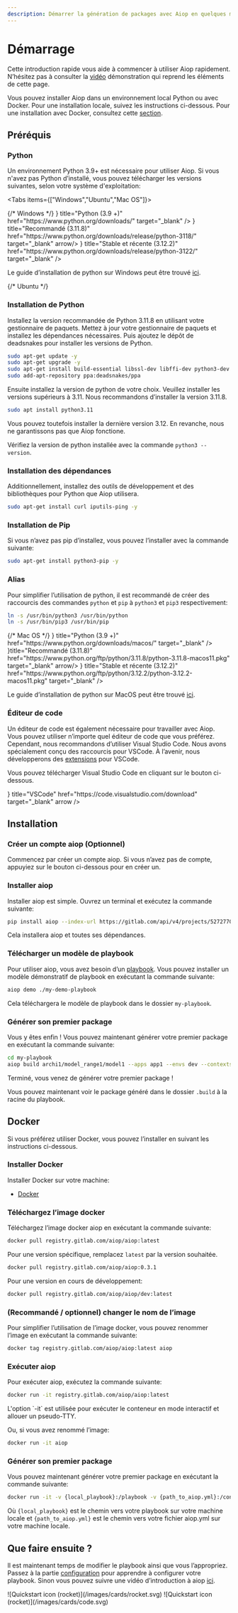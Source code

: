 ```yaml
---
description: Démarrer la génération de packages avec Aiop en quelques minutes avant de continuer dans la customization et l'utilisation de fonctions avancées.
---
```


# Démarrage

Cette introduction rapide vous aide à commencer à utiliser Aiop rapidement. N’hésitez pas à consulter la [vidéo](/docs/demo) démonstration qui reprend les éléments de cette page.

Vous pouvez installer Aiop dans un environnement local Python ou avec Docker. Pour une installation locale, suivez les instructions ci-dessous. Pour une installation avec Docker, consultez cette [section](/docs/get-started#docker).

## Préréquis

### Python

Un environnement Python 3.9+ est nécessaire pour utiliser Aiop. Si vous n'avez pas Python d’installé, vous pouvez télécharger les versions suivantes, selon votre système d'exploitation:

<Tabs items={["Windows","Ubuntu","Mac OS"]}>

<Tab>
{/* Windows */}

<Cards num={3}>
  <Card icon={<SiPython size="24" />} title="Python (3.9 +)" href="https://www.python.org/downloads/" target="_blank" />
  <Card icon={<SiPython size="24" />} title="Recommandé (3.11.8)" href="https://www.python.org/downloads/release/python-3118/" target="_blank" arrow/>
  <Card
    icon={<SiPython size="24" />}
    title="Stable et récente (3.12.2)"
    href="https://www.python.org/downloads/release/python-3122/"
    target="_blank"
  />
</Cards>

Le guide d’installation de python sur Windows peut être trouvé [ici](https://docs.python.org/3/using/windows.html#the-full-installer).

</Tab>
<Tab>
{/* Ubuntu */}

<Steps>

### Installation de Python

Installez la version recommandée de Python 3.11.8 en utilisant votre gestionnaire de paquets. Mettez à jour votre gestionnaire de paquets et installez les dépendances nécessaires. Puis ajoutez le dépôt de deadsnakes pour installer les versions de Python.

```bash copy
sudo apt-get update -y
sudo apt-get upgrade -y
sudo apt-get install build-essential libssl-dev libffi-dev python3-dev
sudo add-apt-repository ppa:deadsnakes/ppa
```

Ensuite installez la version de python de votre choix. Veuillez installer les versions supérieurs à 3.11. Nous recommandons d’installer la version 3.11.8.

```bash copy
sudo apt install python3.11
```

<Callout type="info" emoji="ℹ️">
  Vous pouvez toutefois installer la dernière version 3.12. En revanche, nous ne garantissons pas que Aiop fonctione.
</Callout>

Vérifiez la version de python installée avec la commande `python3 --version`.

### Installation des dépendances

Additionnellement, installez des outils de développement et des bibliothèques pour Python que Aiop utilisera.

```bash copy
sudo apt-get install curl iputils-ping -y
```

### Installation de Pip
Si vous n’avez pas pip d’installez, vous pouvez l’installer avec la commande suivante:

```bash copy
sudo apt-get install python3-pip -y
```
</Steps>

### Alias

Pour simplifier l’utilisation de python, il est recommandé de créer des raccourcis des commandes `python` et `pip` à `python3` et `pip3` respectivement:

```bash copy
ln -s /usr/bin/python3 /usr/bin/python
ln -s /usr/bin/pip3 /usr/bin/pip
```

</Tab>
<Tab>
{/* Mac OS */}


<Cards num={3}>
  <Card icon={<SiPython size="24" />} title="Python (3.9 +)" href="https://www.python.org/downloads/macos/" target="_blank" />
  <Card icon={<SiPython size="24" />}title="Recommandé (3.11.8)" href="https://www.python.org/ftp/python/3.11.8/python-3.11.8-macos11.pkg" target="_blank" arrow/>
  <Card
    icon={<SiPython size="24" />}
    title="Stable et récente (3.12.2)"
    href="https://www.python.org/ftp/python/3.12.2/python-3.12.2-macos11.pkg"
    target="_blank"
  />
</Cards>

Le guide d’installation de python sur MacOS peut être trouvé [ici](https://docs.python.org/3/using/mac.html#the-full-installer).

</Tab>
</Tabs>

### Éditeur de code

Un éditeur de code est également nécessaire pour travailler avec Aiop. Vous pouvez utiliser n’importe quel éditeur de code que vous préférez. Cependant, nous recommandons d’utiliser Visual Studio Code. Nous avons spécialement conçu des raccourcis pour VSCode. À l’avenir, nous développerons des [extensions](/docs/roadmap) pour VSCode.

Vous pouvez télécharger Visual Studio Code en cliquant sur le bouton ci-dessous.

<Cards>
<Card
  icon={<TbBrandVscode size="24"/>}
  title="VSCode"
  href="https://code.visualstudio.com/download"
  target="_blank"
  arrow
/>
</Cards>

## Installation

<Steps>

### Créer un compte aiop (Optionnel)

Commencez par créer un compte aiop. Si vous n’avez pas de compte, appuyiez sur le bouton ci-dessous pour en créer un.



### Installer aiop
Installer aiop est simple. Ouvrez un terminal et exécutez la commande suivante:

```bash copy
pip install aiop --index-url https://gitlab.com/api/v4/projects/52727704/packages/pypi/simple
```

Cela installera aiop et toutes ses dépendances.


### Télécharger un modèle de playbook

Pour utiliser aiop, vous avez besoin d’un [playbook](/docs/vocabulary#playbook). Vous pouvez installer un modèle démonstratif de playbook en exécutant la commande suivante:

```bash copy
aiop demo ./my-demo-playbook
```

Cela téléchargera le modèle de playbook dans le dossier `my-playbook`.

### Générer son premier package

Vous y êtes enfin ! Vous pouvez maintenant générer votre premier package en exécutant la commande suivante:

```bash copy
cd my-playbook
aiop build archi1/model_range1/model1 --apps app1 --envs dev --contexts context1
```

<Callout type="info" emoji="✅">
  Terminé, vous venez de générer votre premier package !
</Callout>

Vous pouvez maintenant voir le package généré dans le dossier `.build` à la racine du playbook.

</Steps>

## Docker

Si vous préférez utiliser Docker, vous pouvez l’installer en suivant les instructions ci-dessous.

<Steps>

### Installer Docker

Installer Docker sur votre machine:

- [Docker](https://docs.docker.com/get-docker/)

### Téléchargez l’image docker

Téléchargez l’image docker aiop en exécutant la commande suivante:

```bash copy
docker pull registry.gitlab.com/aiop/aiop:latest
```

Pour une version spécifique, remplacez `latest` par la version souhaitée.

```bash copy
docker pull registry.gitlab.com/aiop/aiop:0.3.1
```

Pour une version en cours de développement:

```bash copy
docker pull registry.gitlab.com/aiop/aiop/dev:latest
```

### (Recommandé / optionnel) changer le nom de l’image

Pour simplifier l’utilisation de l’image docker, vous pouvez renommer l’image en exécutant la commande suivante:

```bash copy
docker tag registry.gitlab.com/aiop/aiop:latest aiop
```

### Exécuter aiop

Pour exécuter aiop, exécutez la commande suivante:

```bash copy
docker run -it registry.gitlab.com/aiop/aiop:latest
```

<Callout type="info" emoji="ℹ️">
  L'option `-it` est utilisée pour exécuter le conteneur en mode interactif et allouer un pseudo-TTY.
</Callout>

Ou, si vous avez renommé l’image:

```bash copy
docker run -it aiop
```

### Générer son premier package

Vous pouvez maintenant générer votre premier package en exécutant la commande suivante:

```bash copy
docker run -it -v {local_playbook}:/playbook -v {path_to_aiop.yml}:/config/aiop.yml aiop build {build_args}
```

Où `{local_playbook}` est le chemin vers votre playbook sur votre machine locale et `{path_to_aiop.yml}` est le chemin vers votre fichier aiop.yml sur votre machine locale.

</Steps>

## Que faire ensuite ?

Il est maintenant temps de modifier le playbook ainsi que vous l’appropriez. Passez à la partie [configuration](/docs/configuration/overview) pour apprendre à configurer votre playbook. Sinon vous pouvez suivre une vidéo d’introduction à aiop [ici](/demo).


<Cards num={2}>
  <Card href="/docs/configuration/overview" title="Configuration" image arrow>
    ![Quickstart icon (rocket)](/images/cards/rocket.svg)
  </Card>
  <Card href="/demo" title="Démo" image arrow>
    ![Quickstart icon (rocket)](/images/cards/code.svg)
  </Card>
</Cards>

